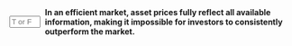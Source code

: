 ::: {.question-block}

<form onsubmit="event.preventDefault(); checkAnswerBox('module5_tf_q14','T')" style="display: flex; align-items: center; gap: 8px;">
<input type="text" id="module5_tf_q14" name="module5_tf_q14" maxlength="1" placeholder="T or F" style="width: 55px;" data-correct-answer="T" /> 
<label for="module5_tf_q14"><strong>In an efficient market, asset prices fully reflect all available information, making it impossible for investors to consistently outperform the market.</strong></label>
</form>

<div id="feedback-module5_tf_q14" class="feedback" data-status="" style="display:none;">
This is TRUE. This is the foundation of the Efficient Market Hypothesis (EMH).
</div>

:::
